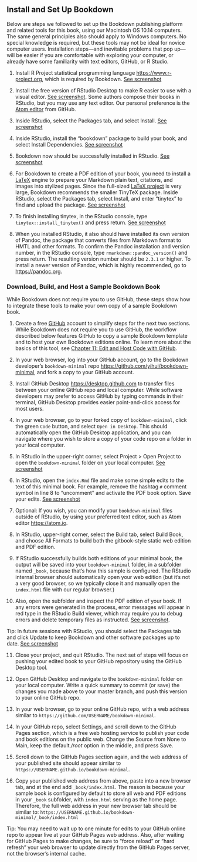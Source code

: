 ## Install and Set Up Bookdown {- #install}
Below are steps we followed to set up the Bookdown publishing platform and related tools for this book, using our Macintosh OS 10.14 computers. The same general principles also should apply to Windows computers. No special knowledge is required, but these tools may not be ideal for novice computer users. Installation steps---and inevitable problems that pop up---will be easier if you are comfortable with exploring your computer, or already have some familiarity with text editors, GitHub, or R Studio.

1. Install R Project statistical programming language <https://www.r-project.org>, which is required by Bookdown. [See screenshot](images/bookdown/r-download.png)

2. Install the free version of RStudio Desktop to make R easier to use with a visual editor. [See screenshot](images/bookdown/rstudio-download.png). Some authors compose their books in RStudio, but you may use any text editor. Our personal preference is the [Atom editor](https://atom.io/) from GitHub.

3. Inside RStudio, select the Packages tab, and select Install. [See screenshot](images/bookdown/packages-install.png)

4. Inside RStudio, install the "bookdown" package to build your book, and select Install Dependencies. [See screenshot](images/bookdown/bookdown-install.png)

5. Bookdown now should be successfully installed in RStudio. [See screenshot](images/bookdown/bookdown-installed.png)

6. For Bookdown to create a PDF edition of your book, you need to install a [LaTeX](https://en.wikipedia.org/wiki/LaTeX) engine to prepare your Markdown plain text, citations, and images into stylized pages. Since the full-sized [LaTeX project](https://www.latex-project.org/get/) is very large, Bookdown recommends the smaller TinyTeX package. Inside RStudio, select the Packages tab, select Install, and enter "tinytex" to find and upload the package. [See screenshot](images/bookdown/tinytex-install.png)

7. To finish installing tinytex, in the RStudio console, type `tinytex::install_tinytex()` and press return. [See screenshot](images/bookdown/tinytex-finish.png)

8. When you installed RStudio, it also should have installed its own version of Pandoc, the package that converts files from Markdown format to HMTL and other formats. To confirm the Pandoc installation and version number, in the RStudio console, type `rmarkdown::pandoc_version()` and press return. The resulting version number should be `2.3.1` or higher. To install a newer version of Pandoc, which is highly recommended, go to <https://pandoc.org>.

### Download, Build, and Host a Sample Bookdown Book {-}
While Bookdown does not require you to use GitHub, these steps show how to integrate these tools to make your own copy of a sample Bookdown book.

1. Create a free [GitHub](https://github.com) account to simplify steps for the next two sections. While Bookdown does not require you to use GitHub, the workflow described below features GitHub to copy a sample Bookdown template and to host your own Bookdown editions online. To learn more about the basics of this tool, see [Chapter 11: Edit and Host Code with GitHub](github.html).

2. In your web browser, log into your GitHub account, go to the Bookdown developer's `bookdown-minimal` repo <https://github.com/yihui/bookdown-minimal>, and fork a copy to your GitHub account.

3. Install GitHub Desktop <https://desktop.github.com> to transfer files between your online GitHub repo and local computer. While software developers may prefer to access GitHub by typing commands in their terminal, GitHub Desktop provides easier point-and-click access for most users.

4. In your web browser, go to your forked copy of `bookdown-minimal`, click the green `Code` button, and select `Open in Desktop`. This should automatically open the GitHub Desktop application, and you can navigate where you wish to store a copy of your code repo on a folder in your local computer.

5. In RStudio in the upper-right corner, select Project > Open Project to open the `bookdown-minimal` folder on your local computer. [See screenshot](images/bookdown/project-open.png)

6. In RStudio, open the `index.Rmd` file and make some simple edits to the text of this minimal book. For example, remove the hashtag `#` comment symbol in line 8 to "uncomment" and activate the PDF book option. Save your edits. [See screenshot](images/bookdown/edit-book.png)

7. Optional: If you wish, you can modify your `bookdown-minimal` files outside of RStudio, by using your preferred text editor, such as Atom editor <https://atom.io>.

8. In RStudio, upper-right corner, select the Build tab, select Build Book, and choose All Formats to build both the gitbook-style static web edition and PDF edition.

9. If RStudio successfully builds both editions of your minimal book, the output will be saved into your `bookdown-minimal` folder, in a subfolder named `_book`, because that's how this sample is configured. The RStudio internal browser should automatically open your web edition (but it's not a very good browser, so we typically close it and manually open the `index.html` file with our regular browser.)

10. Also, open the subfolder and inspect the PDF edition of your book. If any errors were generated in the process, error messages will appear in red type in the RStudio Build viewer, which may require you to debug errors and delete temporary files as instructed. [See screenshot](images/bookdown/build-successful.png).

Tip: In future sessions with RStudio, you should select the Packages tab and click Update to keep Bookdown and other software packages up to date. [See screenshot](images/bookdown/update-packages.png)

11. Close your project, and quit RStudio. The next set of steps will focus on pushing your edited book to your GitHub repository using the GitHub Desktop tool.

12. Open GitHub Desktop and navigate to the `bookdown-minimal` folder on your local computer. Write a quick summary to commit (or save) the changes you made above to your master branch, and push this version to your online GitHub repo.

13. In your web browser, go to your online GitHub repo, with a web address similar to `https://github.com/USERNAME/bookdown-minimal`.

14. In your GitHub repo, select Settings, and scroll down to the GitHub Pages section, which is a free web hosting service to publish your code and book editions on the public web. Change the Source from None to Main, keep the default */root* option in the middle, and press Save.

15. Scroll down to the GitHub Pages section again, and the web address of your published site should appear similar to `https://USERNAME.github.io/bookdown-minimal`.

16. Copy your published web address from above, paste into a new browser tab, and at the end add `_book/index.html`. The reason is because your sample book is configured by default to store all web and PDF editions in your `_book` subfolder, with `index.html` serving as the home page. Therefore, the full web address in your new browser tab should be similar to: `https://USERNAME.github.io/bookdown-minimal/_book/index.html`

Tip: You may need to wait up to one minute for edits to your GitHub online repo to appear live at your GitHub Pages web address. Also, after waiting for GitHub Pages to make changes, be sure to "force reload" or "hard refresh" your web browser to update directly from the GitHub Pages server, not the browser's internal cache.
